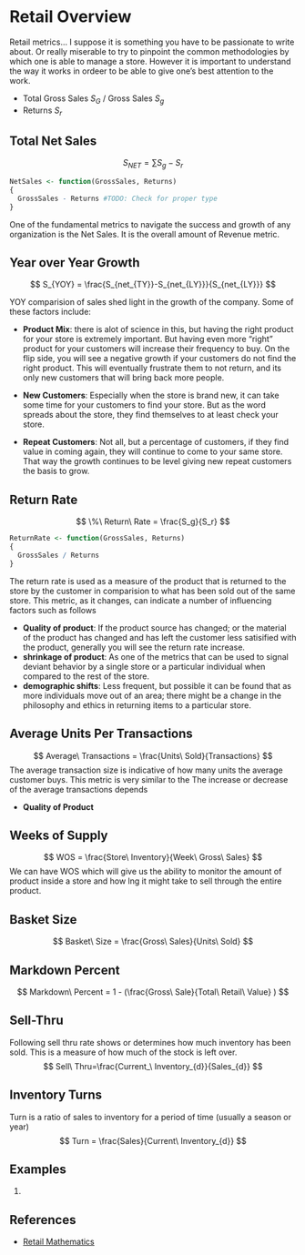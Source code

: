 # Retail Overview 

Retail metrics... I suppose it is something you have to be passionate to write about. Or really miserable to try to pinpoint the common methodologies by which one is able to manage a store. However it is important to understand the way it works in ordeer to be able to give one's best attention to the work. 


* Total Gross Sales $S_G$ / Gross Sales $S_g$
* Returns $S_r$


## Total Net Sales 
$$
S_{NET} = \sum{S_{g}-S_{r}}
$$

```r
NetSales <- function(GrossSales, Returns)
{
  GrossSales - Returns #TODO: Check for proper type 
}
```



One of the fundamental metrics to navigate the success and growth of any organization is the Net Sales. It is the overall amount of Revenue metric. 

## Year over Year Growth 
$$
S_{YOY} = \frac{S_{net_{TY}}-S_{net_{LY}}}{S_{net_{LY}}}
$$

YOY comparision of sales shed light in the growth of the company. Some of these factors include: 

* **Product Mix**: there is alot of science in this, but having the right product for your store is extremely important. But having even more "right" product for your customers will increase their frequency to buy. On the flip side, you will see a negative growth if your customers do not find the right product. This will eventually frustrate them to not return, and its only new customers that will bring back more people. 

* **New Customers**: Especially when the store is brand new, it can take some time for your customers to find your store. But as the word spreads about the store, they find themselves to at least check your store. 

* **Repeat Customers**: Not all, but a percentage of customers, if they find value in coming again, they will continue to come to your same store. That way the growth continues to be level giving new repeat customers the basis to grow. 


## Return Rate
$$
\%\ Return\ Rate = \frac{S_g}{S_r}
$$
```r
ReturnRate <- function(GrossSales, Returns)
{
  GrossSales / Returns
}
```



The return rate is used as a measure of the product that is returned to the store by the customer in comparision to what has been sold out of the same store. This metric, as it changes, can indicate a number of influencing factors such as follows

* **Quality of product**: If the product source has changed; or the material of the product has changed and has left the customer less satisified with the product, generally you will see the return rate increase. 
* **shrinkage of product**: As one of the metrics that can be used to signal deviant behavior by a single store or a particular individual when compared to the rest of the store.
* **demographic shifts**: Less frequent, but possible it can be found that as more individuals move out of an area; there might be a change in the philosophy and ethics in returning items to a particular store. 


## Average Units Per Transactions 
$$
Average\ Transactions = \frac{Units\ Sold}{Transactions}
$$
The average transaction size is indicative of how many units the average customer buys. This metric is very similar to the   The increase or decrease of the average transactions depends

* **Quality of Product**


## Weeks of Supply 
$$
WOS = \frac{Store\ Inventory}{Week\ Gross\ Sales}
$$
We can have WOS which will give us the ability to monitor the amount of product inside a store and how lng it might take to sell through the entire product. 

## Basket Size
$$
Basket\ Size = \frac{Gross\ Sales}{Units\ Sold}
$$


## Markdown Percent
$$
Markdown\ Percent = 1 - (\frac{Gross\ Sale}{Total\ Retail\ Value} )
$$


## Sell-Thru 
Following sell thru rate shows or determines how much inventory has been sold. This is a measure of how much of the stock is left over. 
$$
Sell\ Thru=\frac{Current_\ Inventory_{d}}{Sales_{d}} 
$$

## Inventory Turns 
Turn is a ratio of sales to inventory for a period of time (usually a season or year)
$$
Turn = \frac{Sales}{Current\ Inventory_{d}}
$$

## Examples 
1. 

## References
* [Retail Mathematics](http://www.theshopfiles.com/retail-math-101/)